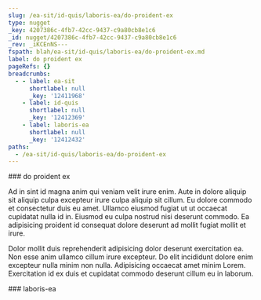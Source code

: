 ```yaml
---
slug: /ea-sit/id-quis/laboris-ea/do-proident-ex
type: nugget
_key: 4207386c-4fb7-42cc-9437-c9a80cb8e1c6
_id: nugget/4207386c-4fb7-42cc-9437-c9a80cb8e1c6
_rev: _iKCEnNS---
fspath: blah/ea-sit/id-quis/laboris-ea/do-proident-ex.md
label: do proident ex
pageRefs: {}
breadcrumbs:
  - - label: ea-sit
      shortlabel: null
      _key: '12411968'
    - label: id-quis
      shortlabel: null
      _key: '12412369'
    - label: laboris-ea
      shortlabel: null
      _key: '12412432'
paths:
  - /ea-sit/id-quis/laboris-ea/do-proident-ex
---
```


<NuggetArea>
<Nugget slug="/ea-sit/id-quis/laboris-ea/do-proident-ex" type="nugget" _key="4207386c-4fb7-42cc-9437-c9a80cb8e1c6" _id="nugget/4207386c-4fb7-42cc-9437-c9a80cb8e1c6" _rev="_iKCEnNS---" fspath="blah/ea-sit/id-quis/laboris-ea/do-proident-ex.md" label="do proident ex" paths="/ea-sit/id-quis/laboris-ea/do-proident-ex">
<NuggetBody>
### do proident ex

Ad in sint id magna anim qui veniam velit irure enim. Aute in dolore aliquip sit aliquip culpa excepteur irure culpa aliquip sit cillum. Eu dolore commodo et consectetur duis eu amet. Ullamco eiusmod fugiat ut ut occaecat cupidatat nulla id in. Eiusmod eu culpa nostrud nisi deserunt commodo. Ea adipisicing proident id consequat dolore deserunt ad mollit fugiat mollit et irure.

Dolor mollit duis reprehenderit adipisicing dolor deserunt exercitation ea. Non esse anim ullamco cillum irure excepteur. Do elit incididunt dolore enim excepteur nulla minim non nulla. Adipisicing occaecat amet minim Lorem. Exercitation id ex duis et cupidatat commodo deserunt cillum eu in laborum.

</NuggetBody>
<Breadcrumbs>
<Crumbs>
<Crumb _key="12411968" label="ea-sit" /><Crumb _key="12412369" label="id-quis" /><Crumb _key="12412432" label="laboris-ea" />
</Crumbs>
</Breadcrumbs>
</Nugget>

<NuggetsInbound>
</NuggetsInbound>
<NuggetsOutbound>
</NuggetsOutbound>
</NuggetArea>
<PassagesInbound>
<Passage direction="inbound" type="passage" _key="12412432" _id="passage/12412432" _rev="_iKCEnNO--_" label="laboris-ea" passage="laboris-ea" fspath="blah/ea-sit/id-quis/laboris-ea" paths="/ea-sit/id-quis/laboris-ea" slug="/ea-sit/id-quis/laboris-ea">
<NuggetBody>
### laboris-ea

</NuggetBody>
<Breadcrumbs>
<Crumbs>
<Crumb _key="12411968" label="ea-sit" /><Crumb _key="12412369" label="id-quis" />
</Crumbs>
</Breadcrumbs>
</Passage>

</PassagesInbound>
<PassagesOutbound>
</PassagesOutbound>